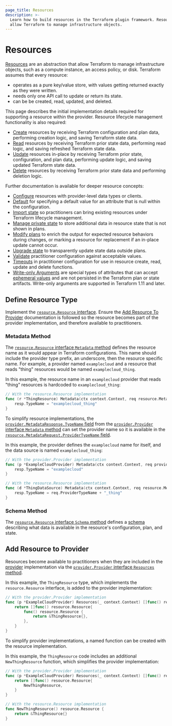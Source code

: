 ```yaml
---
page_title: Resources
description: >-
  Learn how to build resources in the Terraform plugin framework. Resources
  allow Terraform to manage infrastructure objects.
---
```


# Resources

[Resources](/terraform/language/resources) are an abstraction that allow Terraform to manage infrastructure objects, such as a compute instance, an access policy, or disk. Terraform assumes that every resource:

- operates as a pure key/value store, with values getting returned exactly as they were written.
- needs only one API call to update or return its state.
- can be be created, read, updated, and deleted.

This page describes the initial implementation details required for supporting a resource within the provider. Resource lifecycle management functionality is also required:

- [Create](/terraform/plugin/framework/resources/create) resources by receiving Terraform configuration and plan data, performing creation logic, and saving Terraform state data.
- [Read](/terraform/plugin/framework/resources/read) resources by receiving Terraform prior state data, performing read logic, and saving refreshed Terraform state data.
- [Update](/terraform/plugin/framework/resources/update) resources in-place by receiving Terraform prior state, configuration, and plan data, performing update logic, and saving updated Terraform state data.
- [Delete](/terraform/plugin/framework/resources/delete) resources by receiving Terraform prior state data and performing deletion logic.

Further documentation is available for deeper resource concepts:

- [Configure](/terraform/plugin/framework/resources/configure) resources with provider-level data types or clients.
- [Default](/terraform/plugin/framework/resources/default) for specifying a default value for an attribute that is null within the configuration.
- [Import state](/terraform/plugin/framework/resources/import) so practitioners can bring existing resources under Terraform lifecycle management.
- [Manage private state](/terraform/plugin/framework/resources/private-state) to store additional data in resource state that is not shown in plans.
- [Modify plans](/terraform/plugin/framework/resources/plan-modification) to enrich the output for expected resource behaviors during changes, or marking a resource for replacement if an in-place update cannot occur.
- [Upgrade state](/terraform/plugin/framework/resources/state-upgrade) to transparently update state data outside plans.
- [Validate](/terraform/plugin/framework/resources/validate-configuration) practitioner configuration against acceptable values.
- [Timeouts](/terraform/plugin/framework/resources/timeouts) in practitioner configuration for use in resource create, read, update and delete functions.
- [Write-only Arguments](/terraform/plugin/framework/resources/write-only-arguments) are special types of attributes that can accept [ephemeral values](/terraform/language/resources/ephemeral) and are not persisted in the Terraform plan or state artifacts. Write-only arguments are supported in Terraform 1.11 and later.

## Define Resource Type

Implement the [`resource.Resource` interface](https://pkg.go.dev/github.com/hashicorp/terraform-plugin-framework/resource#Resource). Ensure the [Add Resource To Provider](#add-resource-to-provider) documentation is followed so the resource becomes part of the provider implementation, and therefore available to practitioners.

### Metadata Method

The [`resource.Resource` interface `Metadata` method](https://pkg.go.dev/github.com/hashicorp/terraform-plugin-framework/resource#Resource.Metadata) defines the resource name as it would appear in Terraform configurations. This name should include the provider type prefix, an underscore, then the resource specific name. For example, a provider named `examplecloud` and a resource that reads "thing" resources would be named `examplecloud_thing`.

In this example, the resource name in an `examplecloud` provider that reads "thing" resources is hardcoded to `examplecloud_thing`:

```go
// With the resource.Resource implementation
func (r *ThingResource) Metadata(ctx context.Context, req resource.MetadataRequest, resp *resource.MetadataResponse) {
	resp.TypeName = "examplecloud_thing"
}
```

To simplify resource implementations, the [`provider.MetadataResponse.TypeName` field](https://pkg.go.dev/github.com/hashicorp/terraform-plugin-framework/provider#MetadataResponse.TypeName) from the [`provider.Provider` interface `Metadata` method](https://pkg.go.dev/github.com/hashicorp/terraform-plugin-framework/provider#Provider.Metadata) can set the provider name so it is available in the [`resource.MetadataRequest.ProviderTypeName` field](https://pkg.go.dev/github.com/hashicorp/terraform-plugin-framework/resource#MetadataRequest.ProviderTypeName).

In this example, the provider defines the `examplecloud` name for itself, and the data source is named `examplecloud_thing`:

```go
// With the provider.Provider implementation
func (p *ExampleCloudProvider) Metadata(ctx context.Context, req provider.MetadataRequest, resp *provider.MetadataResponse) {
	resp.TypeName = "examplecloud"
}

// With the resource.Resource implementation
func (d *ThingDataSource) Metadata(ctx context.Context, req resource.MetadataRequest, resp *resource.MetadataResponse) {
	resp.TypeName = req.ProviderTypeName + "_thing"
}
```

### Schema Method

The [`resource.Resource` interface `Schema` method](https://pkg.go.dev/github.com/hashicorp/terraform-plugin-framework/resource#Resource.Schema) defines a [schema](/terraform/plugin/framework/schemas) describing what data is available in the resource's configuration, plan, and state.

## Add Resource to Provider

Resources become available to practitioners when they are included in the [provider](/terraform/plugin/framework/providers) implementation via the [`provider.Provider` interface `Resources` method](https://pkg.go.dev/github.com/hashicorp/terraform-plugin-framework/provider#Provider.Resources).

In this example, the `ThingResource` type, which implements the `resource.Resource` interface, is added to the provider implementation:

```go
// With the provider.Provider implementation
func (p *ExampleCloudProvider) Resources(_ context.Context) []func() resource.Resource {
	return []func() resource.Resource{
		func() resource.Resource {
			return &ThingResource{},
		},
	}
}
```

To simplify provider implementations, a named function can be created with the resource implementation.

In this example, the `ThingResource` code includes an additional `NewThingResource` function, which simplifies the provider implementation:

```go
// With the provider.Provider implementation
func (p *ExampleCloudProvider) Resources(_ context.Context) []func() resource.Resource {
	return []func() resource.Resource{
		NewThingResource,
	}
}

// With the resource.Resource implementation
func NewThingResource() resource.Resource {
	return &ThingResource{}
}
```
